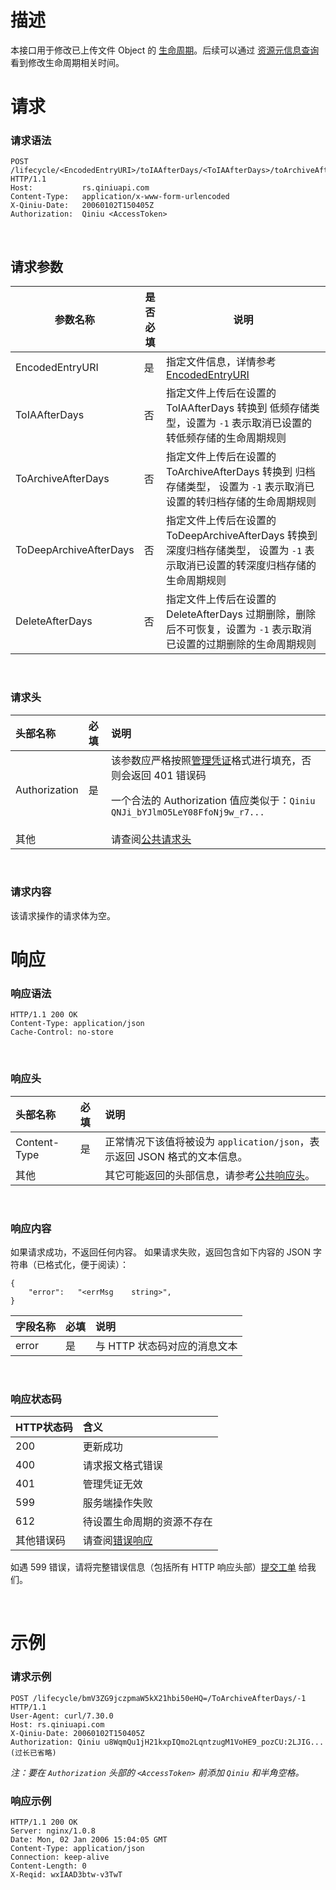 # **描述**
本接口用于修改已上传文件 Object 的 [生命周期](/kodo/development_guidelines/8609/dev-life-cycle-management)。后续可以通过 [资源元信息查询](/kodo/1308/stat) 看到修改生命周期相关时间。
<br>

# **请求**

### **请求语法**

```
POST /lifecycle/<EncodedEntryURI>/toIAAfterDays/<ToIAAfterDays>/toArchiveAfterDays/<ToArchiveAfterDays>/toDeepArchiveAfterDays/<ToDeepArchiveAfterDays>/deleteAfterDays/<DeleteAfterDays> HTTP/1.1
Host:           rs.qiniuapi.com
Content-Type:   application/x-www-form-urlencoded
X-Qiniu-Date:   20060102T150405Z
Authorization:  Qiniu <AccessToken>
```
<br>

## 请求参数
|参数名称|是否必填|说明|
|---|----|---|
|EncodedEntryURI|是|指定文件信息，详情参考 [EncodedEntryURI](/kodo/1276/data-format) |
|ToIAAfterDays|否|指定文件上传后在设置的 ToIAAfterDays 转换到 低频存储类型，设置为 `-1` 表示取消已设置的转低频存储的生命周期规则|
|ToArchiveAfterDays|否|指定文件上传后在设置的 ToArchiveAfterDays 转换到 归档存储类型， 设置为 `-1` 表示取消已设置的转归档存储的生命周期规则|
|ToDeepArchiveAfterDays|否|指定文件上传后在设置的 ToDeepArchiveAfterDays 转换到 深度归档存储类型， 设置为 `-1` 表示取消已设置的转深度归档存储的生命周期规则|
|DeleteAfterDays|否|指定文件上传后在设置的 DeleteAfterDays 过期删除，删除后不可恢复，设置为 `-1` 表示取消已设置的过期删除的生命周期规则|
<br>

### **请求头**
头部名称      | 必填 | 说明
:------------ | :--- | :-----------------------------
Authorization | 是   | 该参数应严格按照[管理凭证](/kodo/manual/1201/access-token)格式进行填充，否则会返回 401 错误码<p>一个合法的 Authorization 值应类似于：`Qiniu QNJi_bYJlmO5LeY08FfoNj9w_r7...`|
|其他||请查阅[公共请求头](/kodo/api/3924/common-request-headers)|


<br>

<a id="chgm-response"></a>
### **请求内容**
该请求操作的请求体为空。
<br>

# **响应**
### **响应语法**

```
HTTP/1.1 200 OK
Content-Type: application/json
Cache-Control: no-store
```
<br>

### **响应头**
头部名称      | 必填 | 说明                              
:------------ | :--- | :-----------------------------------------------------------------
Content-Type  | 是   | 正常情况下该值将被设为 `application/json`，表示返回 JSON 格式的文本信息。
其他||其它可能返回的头部信息，请参考[公共响应头](/kodo/api/3924/common-request-headers)。
<br>

### **响应内容**
如果请求成功，不返回任何内容。
如果请求失败，返回包含如下内容的 JSON 字符串（已格式化，便于阅读）：  
```
{
    "error":   "<errMsg    string>",
}
```
字段名称     | 必填 | 说明                              
:----------- | :--- | :------
error      | 是   | 与 HTTP 状态码对应的消息文本
<br>


<a id="copy-response-copyus"></a>
### **响应状态码**
HTTP状态码 | 含义
:--------- | :--------------------------
200        | 更新成功
400	       | 请求报文格式错误
401        | 管理凭证无效
599	       | 服务端操作失败
612        | 待设置生命周期的资源不存在
其他错误码 |请查阅[错误响应](/kodo/api/3928/error-responses)

如遇 599 错误，请将完整错误信息（包括所有 HTTP 响应头部）[提交工单](https://support.qiniu.com/tickets/category) 给我们。

<br>

# **示例**

### **请求示例**

```
POST /lifecycle/bmV3ZG9jczpmaW5kX21hbi50eHQ=/ToArchiveAfterDays/-1 HTTP/1.1
User-Agent: curl/7.30.0
Host: rs.qiniuapi.com
X-Qiniu-Date: 20060102T150405Z
Authorization: Qiniu u8WqmQu1jH21kxpIQmo2LqntzugM1VoHE9_pozCU:2LJIG...(过长已省略)
```
*注：要在 `Authorization` 头部的 `<AccessToken>` 前添加 `Qiniu` 和半角空格。*
<br>

### **响应示例**


```
HTTP/1.1 200 OK
Server: nginx/1.0.8
Date: Mon, 02 Jan 2006 15:04:05 GMT
Content-Type: application/json
Connection: keep-alive
Content-Length: 0
X-Reqid: wxIAAD3btw-v3TwT
```


